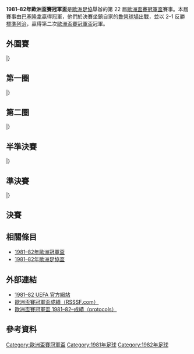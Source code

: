 {{NoteTA
|G1=football
|G2=uefa
}}
{{Infobox 國際足球賽事賽季
| tourney_name          = 歐洲盃賽冠軍盃
| year                  = 1981–82
| image                 = 
| size                  = 
| caption               = 
| edition               = 22
| defending_champ_other = {{flagicon|URS}} [[第比利斯迪納摩足球俱樂部|第比利斯戴拿模]]
| dates                 = 1981年8月19日–1982年5月12日
| num_teams             = 33 隊
| associations          = 32
| champion_other        = {{flagicon|ESP|1977}} [[巴塞羅那足球俱樂部|巴塞隆拿]]
| count                 = 2
| second_other          = {{flagicon|BEL}} [[標準列日足球俱樂部|標準列治]]
| matches               = 63
| goals                 = 177
| attendance            = 
| top_scorer            = 
| player                = 
| prevseason            = [[1980–81年歐洲盃賽冠軍盃|1980–81]]
| nextseason            = [[1982–83年歐洲盃賽冠軍盃|1982–83]]
}}

'''1981–82年歐洲盃賽冠軍盃'''是[[歐洲足協|歐洲足協]]舉辦的第 22 屆[[歐洲盃賽冠軍盃|歐洲盃賽冠軍盃]]賽事。本屆賽事由[[巴塞羅那足球俱樂部|巴塞隆拿]]贏得冠軍，他們於決賽坐鎮自家的[[魯營球場|魯營球場]]出戰，並以 2–1 反勝[[標準列日足球俱樂部|標準列治]]，贏得第二次[[歐洲盃賽冠軍盃|歐洲盃賽冠軍盃]]冠軍。

== 外圍賽 ==
{{TwoLegStart}}
{{TwoLegResult|[[蒂米什瓦拉足球俱樂部|添美索亞拿]]|ROU|2–5|'''[[萊比錫火車頭足球俱樂部|萊比錫火車頭]]'''|GDR|2–0|0–5}}
|}

== 第一圈 ==
{{TwoLegStart}}
{{TwoLegResult|[[弗拉姆足球俱樂部|弗雷姆]]|ISL|2–5|'''[[敦達克足球俱樂部|鄧達克]]'''|IRL|2–1|0–4}}
{{TwoLegResult|[[阿賈克斯足球俱樂部|阿積士]]|NED|1–6|'''[[托特納姆熱刺足球俱樂部|熱刺]]'''|ENG|1–3|0–3}}
{{TwoLegResult|'''[[頓河畔羅斯托夫足球會|頓河畔羅斯托夫]]'''|URS|5–0|[[安卡拉高古|安卡拉高古]]|TUR|3–0|2–0}}
{{TwoLegResult|'''[[法蘭克福足球俱樂部|法蘭克福]]'''|FRG|2–2{{pso|5–4}}|[[帕奧克足球俱樂部|PAOK沙朗歷基]]|GRE|2–0|0–2{{aet}} }}
{{TwoLegResult|[[斯旺西城足球俱樂部|史雲斯]]|WAL|1–3|'''[[萊比錫火車頭足球俱樂部|萊比錫火車頭]]'''|GDR|0–1|1–2}}
{{TwoLegResult|[[埃施青年足球俱樂部|埃施祖尼斯]]|LUX|2–7|'''[[維列茲足球俱樂部|華拉斯]]'''|YUG|1–1|1–6}}
{{TwoLegResult|'''[[杜克拉布拉格|杜克拉布拉格]]'''|CZE|4–2|[[流浪者足球俱樂部|格拉斯哥流浪]]|SCO|3–0|1–2}}
{{TwoLegResult|'''[[巴塞羅那足球俱樂部|巴塞隆拿]]'''|ESP|4–2|[[博特夫足球俱樂部|保迪夫]]|BUL|4–1|0–1}}
{{TwoLegResult|[[華拉倫加足球會|華拉倫加]]|NOR|3–6|'''[[華沙萊吉亞足球俱樂部|歷基亞]]'''|POL|2–2|1–4}}
{{TwoLegResult|'''[[洛桑體育足球俱樂部|洛桑體育]]'''|SUI|4–4{{agr}}|[[卡爾馬FF|卡爾馬]]|SWE|2–1|2–3}}
{{TwoLegResult|[[科特卡工人球会|KTP科特卡]]|FIN|0–5|'''[[巴斯蒂亞體育會|巴斯蒂亞]]'''|FRA|0–0|0–5}}
{{TwoLegResult|'''[[第比利斯迪納摩足球俱樂部|第比利斯戴拿模]]'''|URS|4–2|[[格拉茨AK競技會|格拉茨AK]]|AUT|2–0|2–2}}
{{TwoLegResult|[[意諾西斯帕拉利姆尼足球會|意諾西斯]]|CYP|1–8|'''[[沃紹什體育俱樂部|華沙斯]]'''|HUN|1–0|0–8}}
{{TwoLegResult|[[弗羅瑞安娜足球俱樂部|科利安拿]]|MLT|1–12|'''[[標準列日足球俱樂部|標準列治]]'''|BEL|1–3|0–9}}
{{TwoLegResult|[[維積利足球會|維積利]]|DEN|2–4|'''[[波爾圖足球俱樂部|波圖]]'''|POR|2–1|0–3}}
{{TwoLegResult|[[巴利米納聯足球會|巴利米納聯]]|NIR|0–6|'''[[羅馬體育俱樂部|羅馬]]'''|ITA|0–2|0–4}}
|}

== 第二圈 ==
{{TwoLegStart}}
{{TwoLegResult|[[敦達克足球俱樂部|鄧達克]]|IRL|1–2|'''[[托特納姆熱刺足球俱樂部|熱刺]]'''|ENG|1–1|0–1}}
{{TwoLegResult|[[頓河畔羅斯托夫足球會|頓河畔羅斯托夫]]|URS|1–2|'''[[法蘭克福足球俱樂部|法蘭克福]]'''|FRG|1–0|0–2}}
{{TwoLegResult|'''[[萊比錫火車頭足球俱樂部|萊比錫火車頭]]'''|GDR|2–2{{pso|3–0}}|[[維列茲足球俱樂部|華拉斯]]|YUG|1–1|1–1{{aet}}}}
{{TwoLegResult|[[杜克拉布拉格|杜克拉布拉格]]|CZE|1–4|'''[[巴塞羅那足球俱樂部|巴塞隆拿]]'''|ESP|1–0|0–4}}
{{TwoLegResult|'''[[華沙萊吉亞足球俱樂部|歷基亞]]'''|POL|3–2|[[洛桑體育足球俱樂部|洛桑體育]]|SUI|2–1|1–1}}
{{TwoLegResult|[[巴斯蒂亞體育會|巴斯蒂亞]]|FRA|2–4|'''[[第比利斯迪納摩足球俱樂部|第比利斯戴拿模]]'''|URS|1–1|1–3}}
{{TwoLegResult|[[沃紹什體育俱樂部|華沙斯]]|HUN|1–4|'''[[標準列日足球俱樂部|標準列治]]'''|BEL|0–2|1–2}}
{{TwoLegResult|'''[[波爾圖足球俱樂部|波圖]]'''|POR|2–0|[[羅馬體育俱樂部|羅馬]]|ITA|2–0|0–0}}
|}

== 半準決賽 ==
{{TwoLegStart}}
{{TwoLegResult|'''[[托特納姆熱刺足球俱樂部|熱刺]]'''|ENG|3–2|[[法蘭克福足球俱樂部|法蘭克福]]|FRG|2–0|1–2}}
{{TwoLegResult|[[萊比錫火車頭足球俱樂部|萊比錫火車頭]]|GDR|2–4|'''[[巴塞羅那足球俱樂部|巴塞隆拿]]'''|ESP|0–3|2–1}}
{{TwoLegResult|[[華沙萊吉亞足球俱樂部|歷基亞]]|POL|0–2|'''[[第比利斯迪納摩足球俱樂部|第比利斯戴拿模]]'''|URS|0–1|0–1}}
{{TwoLegResult|'''[[標準列日足球俱樂部|標準列治]]'''|BEL|4–2|[[波爾圖足球俱樂部|波圖]]|POR|2–0|2–2}}
|}

== 準決賽 ==
{{TwoLegStart}}
{{TwoLegResult|[[托特納姆熱刺足球俱樂部|熱刺]]|ENG|1–2|'''[[巴塞羅那足球俱樂部|巴塞隆拿]]'''|ESP|1–1|0–1}}
{{TwoLegResult|[[第比利斯迪納摩足球俱樂部|第比利斯戴拿模]]|URS|0–2|'''[[標準列日足球俱樂部|標準列治]]'''|BEL|0–1|0–1}}
|}

== 決賽 ==
{{footballbox
|date = 1982年5月12日
|time =
|team1 = [[巴塞羅那足球俱樂部|巴塞隆拿]] {{flagicon|ESP}} 
|score = 2 – 1
|report=[https://web.archive.org/web/20130928142150/http://www.sharkscores.com/Match/Default.aspx?id=881177 報告]
|team2 = {{flagicon|BEL}} [[標準列日足球俱樂部|標準列治]]
|goals1 = [[Allan_Simonsen|Simonsen]] {{goal|45+2}} <br /> [[Quini|Quini]] {{goal|63}}
|goals2 = [[Guy_Vandersmissen|Vandersmissen]] {{goal|8}}
|stadium = [[魯營球場|魯營球場]]，[[巴塞羅那|巴塞羅那]]
|attendance = 80,000
|referee = 
}}

== 相關條目 ==
*[[1981–82年歐洲冠軍盃|1981–82年歐洲冠軍盃]]
*[[1981–82年歐洲足協盃|1981–82年歐洲足協盃]]

== 外部連結 ==
* [https://web.archive.org/web/20100503061957/http://en.archive.uefa.com/competitions/ecwc/history/season%3D1981/intro.html 1981–82 UEFA 官方網站]
* [http://www.rsssf.com/ec/ecomp.html 歐洲盃賽冠軍盃成績（RSSSF.com）]{{Wayback|url=http://www.rsssf.com/ec/ecomp.html |date=20180116045414 }}
* [https://web.archive.org/web/20140413142053/http://www.sharkscores.com/Cups/Default.aspx?id=375&season=1981%2F1982 歐洲盃賽冠軍盃 1981–82–成績（protocols）]

== 參考資料 ==
{{reflist|2}}

{{歐洲盃賽冠軍盃球季}}

[[Category:歐洲盃賽冠軍盃|Category:歐洲盃賽冠軍盃]]
[[Category:1981年足球|Category:1981年足球]]
[[Category:1982年足球|Category:1982年足球]]